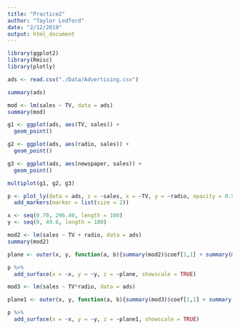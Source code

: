 ```yaml
---
title: "Practice2"
author: "Taylor Ledford"
date: "2/12/2019"
output: html_document
---
```


```r
library(ggplot2)
library(Rmisc)
library(plotly)

ads <- read.csv("./Data/Advertising.csv")

summary(ads)

mod <- lm(sales ~ TV, data = ads)
summary(mod)

g1 <- ggplot(ads, aes(TV, sales)) +
  geom_point()

g2 <- ggplot(ads, aes(radio, sales)) +
  geom_point()

g3 <- ggplot(ads, aes(newspaper, sales)) +
  geom_point()

multiplot(g1, g2, g3)

p <- plot_ly(data = ads, z = ~sales, x = ~TV, y = ~radio, opacity = 0.5) %>%
  add_markers(marker = list(size = 2))

x <- seq(0.70, 296.40, length = 100)
y <- seq(0, 49.6, length = 100)

mod2 <- lm(sales ~ TV + radio, data = ads)
summary(mod2)

plane <- outer(x, y, function(a, b){summary(mod2)$coef[1,1] + summary(mod2)$coef[2,1]*a + summary(mod2)$coef[3,1]*b})

p %>%
  add_surface(x = ~x, y = ~y, z = ~plane, showscale = TRUE)

mod3 <- lm(sales ~ TV*radio, data = ads)

plane1 <- outer(x, y, function(a, b){summary(mod3)$coef[1,1] + summary(mod3)$coef[2,1]*a + summary(mod3)$coef[3,1]*b + summary(mod3)$coef[4,1]*a*b})

p %>%
  add_surface(x = ~x, y = ~y, z = ~plane1, showscale = TRUE)

```
